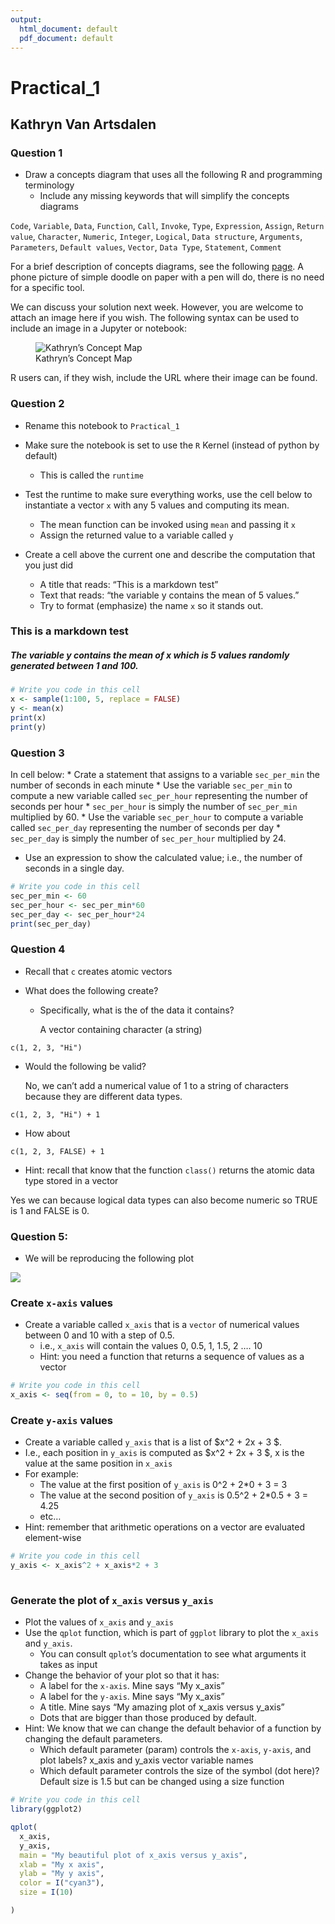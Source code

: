 ```yaml
---
output:
  html_document: default
  pdf_document: default
---
```

# Practical_1
## Kathryn Van Artsdalen

### Question 1

*  Draw a concepts diagram that uses all the following R and programming terminology 
   * Include any missing keywords that will simplify the concepts diagrams 


`Code`, `Variable`, `Data`, `Function`, `Call`, `Invoke`, `Type`, `Expression`, `Assign`, `Return value`, `Character`, `Numeric`, `Integer`, `Logical`, `Data structure`, `Arguments`, `Parameters`, `Default values`, `Vector`, `Data Type`, `Statement`, `Comment`

For a brief description of concepts diagrams, see the following [page](https://www.lucidchart.com/pages/concept-map). A phone picture of simple doodle on paper with a pen will do, there is no need for a specific tool.



We can discuss your solution next week. However, you are welcome to attach an image here if you wish. The following syntax can be used to include an image in a Jupyter or notebook:


![Kathryn's Concept Map](https://www.dropbox.com/s/3s7m0a8fr9m1ul0/Practical_1_concept_mapFINAL.JPG?dl=1)


R users can, if they wish, include the URL where their image can be found.

### Question 2

* Rename this notebook to `Practical_1`

* Make sure the notebook is set to use the `R` Kernel (instead of python by default)
  * This is called the `runtime`

* Test the runtime to make sure everything works, use the cell below to instantiate a vector `x` with any 5 values and computing its mean.
  * The mean function can be invoked using `mean` and passing it `x`
  * Assign the returned value to a variable called `y`

* Create a cell above the current one and describe the computation that you just did
  * A title that reads: "This is a markdown test"
  * Text that reads: "the variable y contains the mean of 5 values."
  * Try to format (emphasize) the name `x` so it stands out.

### This is a markdown test
##### The variable **y** contains the mean of **x** which is 5 values randomly generated between 1 and 100.

```r
# Write you code in this cell
x <- sample(1:100, 5, replace = FALSE)
y <- mean(x)
print(x)
print(y)
```

### Question 3

In cell below:
* Crate a statement that assigns to a variable `sec_per_min` the number of seconds in each minute
* Use the variable `sec_per_min` to compute a new variable called `sec_per_hour` representing the number of seconds per hour
  * `sec_per_hour` is simply the number of `sec_per_min` multiplied by 60.
* Use the variable `sec_per_hour` to compute a variable called `sec_per_day` representing the number of seconds per day
  * `sec_per_day` is simply the number of `sec_per_hour` multiplied by 24.

* Use an expression to show the calculated value; i.e., the number of seconds in a single day.

```r
# Write you code in this cell
sec_per_min <- 60
sec_per_hour <- sec_per_min*60
sec_per_day <- sec_per_hour*24
print(sec_per_day)

```

### Question 4

* Recall that `c` creates atomic vectors

* What does the following create? 
  * Specifically, what is the of the data it contains?
   
    A vector containing character (a string)

`c(1, 2, 3, "Hi")`

* Would the following be valid?
 
  No, we can't add a numerical value of 1 to a string of characters because they are different data types.

`c(1, 2, 3, "Hi") + 1 `

* How about 

`c(1, 2, 3, FALSE) + 1 `

* Hint: recall that know that the function `class()` returns the atomic data type stored in a vector

Yes we can because logical data types can also become numeric so TRUE is 1 and FALSE is 0.

### Question 5: 

* We will be reproducing the following plot

![](https://www.dropbox.com/s/c4nf3n96np3i7nm/simple_qplot_example.png?dl=1)



### Create `x-axis` values

* Create a variable called `x_axis` that is a `vector` of numerical values between 0 and 10 with a step of 0.5. 
    * i.e., `x_axis` will contain the values 0, 0.5, 1, 1.5, 2 .... 10
    * Hint: you need a function that returns a sequence of values as a vector

```r
# Write you code in this cell
x_axis <- seq(from = 0, to = 10, by = 0.5)

```

### Create `y-axis` values

* Create a variable called `y_axis` that is a list of $x^2 + 2x + 3 $. 
* I.e., each position in `y_axis` is computed as $x^2 + 2x + 3 $, x is the value at the same position in `x_axis`
* For example: 
  * The value at the first position of `y_axis` is 0^2 + 2*0 + 3 = 3
  * The value at the second position of `y_axis` is 0.5^2 + 2*0.5 + 3 = 4.25
  * etc...
* Hint: remember that arithmetic operations on a vector are evaluated element-wise

```r
# Write you code in this cell
y_axis <- x_axis^2 + x_axis*2 + 3
  
```

### Generate the plot of `x_axis` versus `y_axis`

* Plot the values of `x_axis` and `y_axis`
* Use the `qplot` function, which is part of `ggplot` library to plot the `x_axis` and `y_axis`.
    * You can consult `qplot`'s documentation to see what arguments it takes as input
 
* Change the behavior of your plot so that it has:
  * A label for the `x-axis`. Mine says "My  x_axis"
  * A label for the `y-axis`. Mine says "My  x_axis"
  * A title. Mine says "My amazing plot of x_axis versus y_axis"  
  * Dots that are bigger than those produced by default.
 
* Hint: We know that we can change the default behavior of a function by changing the default parameters.
  * Which default parameter (param) controls the `x-axis`, `y-axis`, and plot labels?
  x_axis and y_axis vector variable names
  * Which default parameter controls the size of the symbol (dot here)?
  Default size is 1.5 but can be changed using a size function
  
  
  

```r
# Write you code in this cell
library(ggplot2)

qplot(
  x_axis,
  y_axis,
  main = "My beautiful plot of x_axis versus y_axis",
  xlab = "My x axis",
  ylab = "My y axis",
  color = I("cyan3"),
  size = I(10)

)

```

